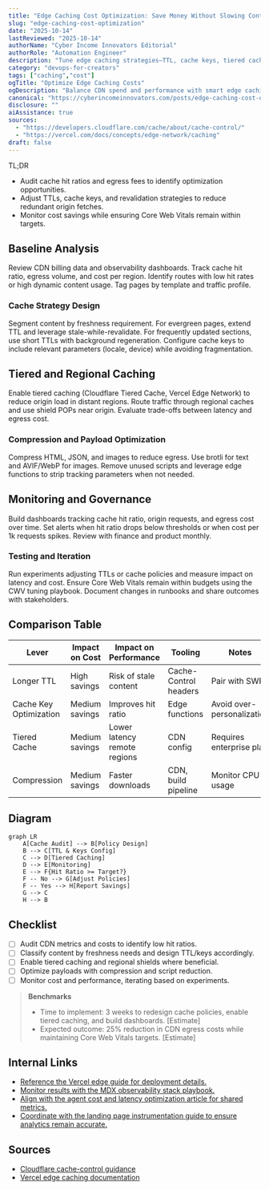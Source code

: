 ```yaml
---
title: "Edge Caching Cost Optimization: Save Money Without Slowing Content"
slug: "edge-caching-cost-optimization"
date: "2025-10-14"
lastReviewed: "2025-10-14"
authorName: "Cyber Income Innovators Editorial"
authorRole: "Automation Engineer"
description: "Tune edge caching strategies—TTL, cache keys, tiered caching—to reduce CDN spend while keeping pages fast."
category: "devops-for-creators"
tags: ["caching","cost"]
ogTitle: "Optimize Edge Caching Costs"
ogDescription: "Balance CDN spend and performance with smart edge caching strategies."
canonical: "https://cyberincomeinnovators.com/posts/edge-caching-cost-optimization"
disclosure: ""
aiAssistance: true
sources:
  - "https://developers.cloudflare.com/cache/about/cache-control/"
  - "https://vercel.com/docs/concepts/edge-network/caching"
draft: false
---
```


TL;DR
- Audit cache hit ratios and egress fees to identify optimization opportunities.
- Adjust TTLs, cache keys, and revalidation strategies to reduce redundant origin fetches.
- Monitor cost savings while ensuring Core Web Vitals remain within targets.

## Baseline Analysis
Review CDN billing data and observability dashboards. Track cache hit ratio, egress volume, and cost per region. Identify routes with low hit rates or high dynamic content usage. Tag pages by template and traffic profile.

### Cache Strategy Design
Segment content by freshness requirement. For evergreen pages, extend TTL and leverage stale-while-revalidate. For frequently updated sections, use short TTLs with background regeneration. Configure cache keys to include relevant parameters (locale, device) while avoiding fragmentation.

## Tiered and Regional Caching
Enable tiered caching (Cloudflare Tiered Cache, Vercel Edge Network) to reduce origin load in distant regions. Route traffic through regional caches and use shield POPs near origin. Evaluate trade-offs between latency and egress cost.

### Compression and Payload Optimization
Compress HTML, JSON, and images to reduce egress. Use brotli for text and AVIF/WebP for images. Remove unused scripts and leverage edge functions to strip tracking parameters when not needed.

## Monitoring and Governance
Build dashboards tracking cache hit ratio, origin requests, and egress cost over time. Set alerts when hit ratio drops below thresholds or when cost per 1k requests spikes. Review with finance and product monthly.

### Testing and Iteration
Run experiments adjusting TTLs or cache policies and measure impact on latency and cost. Ensure Core Web Vitals remain within budgets using the CWV tuning playbook. Document changes in runbooks and share outcomes with stakeholders.

## Comparison Table
| Lever | Impact on Cost | Impact on Performance | Tooling | Notes |
| --- | --- | --- | --- | --- |
| Longer TTL | High savings | Risk of stale content | Cache-Control headers | Pair with SWR |
| Cache Key Optimization | Medium savings | Improves hit ratio | Edge functions | Avoid over-personalization |
| Tiered Cache | Medium savings | Lower latency remote regions | CDN config | Requires enterprise plan |
| Compression | Medium savings | Faster downloads | CDN, build pipeline | Monitor CPU usage |

## Diagram
```mermaid
graph LR
    A[Cache Audit] --> B[Policy Design]
    B --> C[TTL & Keys Config]
    C --> D[Tiered Caching]
    D --> E[Monitoring]
    E --> F{Hit Ratio >= Target?}
    F -- No --> G[Adjust Policies]
    F -- Yes --> H[Report Savings]
    G --> C
    H --> B
```

## Checklist
- [ ] Audit CDN metrics and costs to identify low hit ratios.
- [ ] Classify content by freshness needs and design TTL/keys accordingly.
- [ ] Enable tiered caching and regional shields where beneficial.
- [ ] Optimize payloads with compression and script reduction.
- [ ] Monitor cost and performance, iterating based on experiments.

> **Benchmarks**
> - Time to implement: 3 weeks to redesign cache policies, enable tiered caching, and build dashboards. [Estimate]
> - Expected outcome: 25% reduction in CDN egress costs while maintaining Core Web Vitals targets. [Estimate]

## Internal Links
- [Reference the Vercel edge guide for deployment details.](../devops-for-creators/vercel-content-sites-previews-edge-caching.mdx)
- [Monitor results with the MDX observability stack playbook.](../devops-for-creators/mdx-site-observability-stack.mdx)
- [Align with the agent cost and latency optimization article for shared metrics.](../multi-agent-orchestration/agent-cost-latency-optimization.mdx)
- [Coordinate with the landing page instrumentation guide to ensure analytics remain accurate.](../monetization-analytics/landing-page-conversion-instrumentation.mdx)

## Sources
- [Cloudflare cache-control guidance](https://developers.cloudflare.com/cache/about/cache-control/)
- [Vercel edge caching documentation](https://vercel.com/docs/concepts/edge-network/caching)
